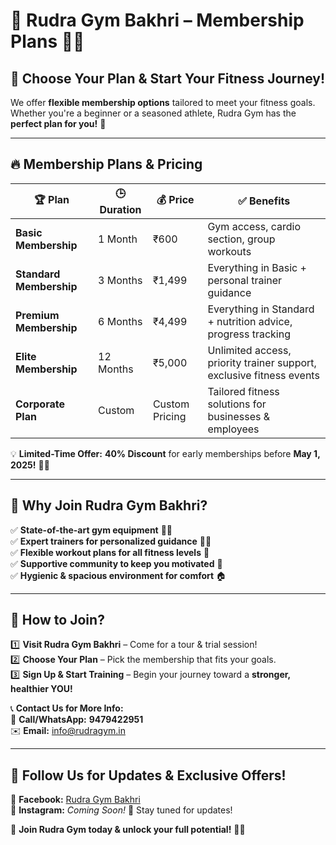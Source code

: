 # 💪 **Rudra Gym Bakhri – Membership Plans** 🏋️‍♂️  

## 📅 **Choose Your Plan & Start Your Fitness Journey!**  

We offer **flexible membership options** tailored to meet your fitness goals. Whether you're a beginner or a seasoned athlete, Rudra Gym has the **perfect plan for you!** 🚀  

---

## 🔥 **Membership Plans & Pricing**  

| 🏆 Plan | 🕒 Duration | 💰 Price | ✅ Benefits |
|---------|------------|---------|------------|
| **Basic Membership** | 1 Month | ₹600 | Gym access, cardio section, group workouts |
| **Standard Membership** | 3 Months | ₹1,499 | Everything in Basic + personal trainer guidance |
| **Premium Membership** | 6 Months | ₹4,499 | Everything in Standard + nutrition advice, progress tracking |
| **Elite Membership** | 12 Months | ₹5,000 | Unlimited access, priority trainer support, exclusive fitness events |
| **Corporate Plan** | Custom | Custom Pricing | Tailored fitness solutions for businesses & employees |

💡 **Limited-Time Offer:** **40% Discount** for early memberships before **May 1, 2025!** 🎉🔥  

---

## 🎯 **Why Join Rudra Gym Bakhri?**  
✅ **State-of-the-art gym equipment** 🏋️‍♂️  
✅ **Expert trainers for personalized guidance** 👨‍🏫  
✅ **Flexible workout plans for all fitness levels** 📆  
✅ **Supportive community to keep you motivated** 💪  
✅ **Hygienic & spacious environment for comfort** 🏠  

---

## 📍 **How to Join?**  
1️⃣ **Visit Rudra Gym Bakhri** – Come for a tour & trial session!  
2️⃣ **Choose Your Plan** – Pick the membership that fits your goals.  
3️⃣ **Sign Up & Start Training** – Begin your journey toward a **stronger, healthier YOU!**  

📞 **Contact Us for More Info:**  
📲 **Call/WhatsApp:** **9479422951**  
✉️ **Email:** [info@rudragym.in](mailto:info@rudragym.in)  

---

## 🔗 **Follow Us for Updates & Exclusive Offers!**  
📌 **Facebook:** [Rudra Gym Bakhri](https://www.facebook.com/RUDRA-GYM-108323284380476)  
📌 **Instagram:** *Coming Soon!* 🚀 Stay tuned for updates!  

🚀 **Join Rudra Gym today & unlock your full potential!** 💪🔥  